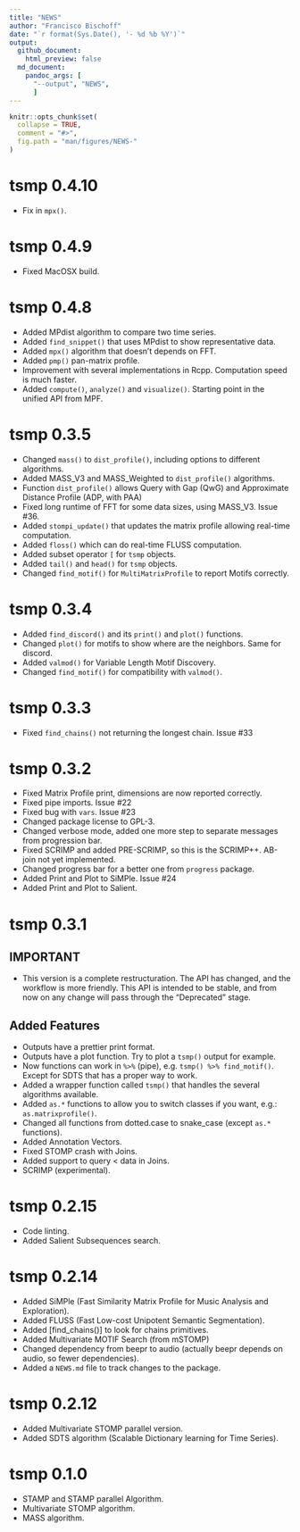```yaml
---
title: "NEWS"
author: "Francisco Bischoff"
date: "`r format(Sys.Date(), '- %d %b %Y')`"
output:
  github_document:
    html_preview: false
  md_document:
    pandoc_args: [
      "--output", "NEWS",
      ]
---
```


<!-- NEWS.md is generated from NEWS.Rmd. Please edit that file -->

```r
knitr::opts_chunk$set(
  collapse = TRUE,
  comment = "#>",
  fig.path = "man/figures/NEWS-"
)
```

# tsmp 0.4.10
* Fix in `mpx()`.

# tsmp 0.4.9
* Fixed MacOSX build.

# tsmp 0.4.8
* Added MPdist algorithm to compare two time series.
* Added `find_snippet()` that uses MPdist to show representative data.
* Added `mpx()` algorithm that doesn't depends on FFT.
* Added `pmp()` pan-matrix profile.
* Improvement with several implementations in Rcpp. Computation speed is much faster.
* Added `compute()`, `analyze()` and `visualize()`. Starting point in the unified API from MPF.

# tsmp 0.3.5
* Changed `mass()` to `dist_profile()`, including options to different algorithms.
* Added MASS_V3 and MASS_Weighted to `dist_profile()` algorithms.
* Function `dist_profile()` allows Query with Gap (QwG) and Approximate Distance Profile (ADP, with PAA)
* Fixed long runtime of FFT for some data sizes, using MASS_V3. Issue #36.
* Added `stompi_update()` that updates the matrix profile allowing real-time computation.
* Added `floss()` which can do real-time FLUSS computation.
* Added subset operator `[` for `tsmp` objects.
* Added `tail()` and `head()` for `tsmp` objects.
* Changed `find_motif()` for `MultiMatrixProfile` to report Motifs correctly.


# tsmp 0.3.4
* Added `find_discord()` and its `print()` and `plot()` functions.
* Changed `plot()` for motifs to show where are the neighbors. Same for discord. 
* Added `valmod()` for Variable Length Motif Discovery.
* Changed `find_motif()` for compatibility with `valmod()`.

# tsmp 0.3.3

* Fixed `find_chains()` not returning the longest chain. Issue #33

# tsmp 0.3.2

* Fixed Matrix Profile print, dimensions are now reported correctly.
* Fixed pipe imports. Issue #22
* Fixed bug with `vars`. Issue #23
* Changed package license to GPL-3.
* Changed verbose mode, added one more step to separate messages from progression bar.
* Fixed SCRIMP and added PRE-SCRIMP, so this is the SCRIMP++. AB-join not yet implemented.
* Changed progress bar for a better one from `progress` package.
* Added Print and Plot to SiMPle. Issue #24
* Added Print and Plot to Salient.

# tsmp 0.3.1

## IMPORTANT

* This version is a complete restructuration. The API has changed, and the workflow is more friendly.
This API is intended to be stable, and from now on any change will pass through the "Deprecated" stage.

## Added Features

* Outputs have a prettier print format.
* Outputs have a plot function. Try to plot a `tsmp()` output for example.
* Now functions can work in `%>%` (pipe), e.g. `tsmp() %>% find_motif()`. Except for SDTS that has
  a proper way to work.
* Added a wrapper function called `tsmp()` that handles the several algorithms available.
* Added `as.*` functions to allow you to switch classes if you want, e.g.: `as.matrixprofile()`.
* Changed all functions from dotted.case to snake_case (except `as.*` functions).
* Added Annotation Vectors.
* Fixed STOMP crash with Joins.
* Added support to query < data in Joins.
* SCRIMP (experimental).

# tsmp 0.2.15

* Code linting.
* Added Salient Subsequences search.

# tsmp 0.2.14

* Added SiMPle (Fast Similarity Matrix Profile for Music Analysis and Exploration).
* Added FLUSS (Fast Low-cost Unipotent Semantic Segmentation).
* Added [find_chains()] to look for chains primitives.
* Added Multivariate MOTIF Search (from mSTOMP)
* Changed dependency from beepr to audio (actually beepr depends on audio, so fewer dependencies).
* Added a `NEWS.md` file to track changes to the package.

# tsmp 0.2.12

* Added Multivariate STOMP parallel version.
* Added SDTS algorithm (Scalable Dictionary learning for Time Series).

# tsmp 0.1.0

* STAMP and STAMP parallel Algorithm.
* Multivariate STOMP algorithm.
* MASS algorithm.
